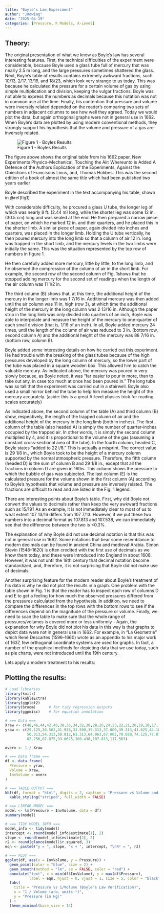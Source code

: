 ```yaml
---
title: "Boyle's Law Experiment"
author: "JRowing"
date: "2025-04-19"
categories: [Pressure, R Models, A-Level]
---
```


## Theory:

The original presentation of what we know as Boyle’s law has several interesting features. First, the technical difficulties of the experiment were considerable, because Boyle used a glass tube full of mercury that was nearly 2.5 m long, and the large pressures sometimes shattered the glass. Next, Boyle’s table of results contains extremely awkward fractions, such 10/13, 2/17, 13/19, and 18/23, which look very strange to us today. This was because he calculated the pressure for a certain volume of gas by using simple multiplication and division, keeping the vulgar fractions. Boyle was not able to express the numbers as decimals because this notation was not in common use at the time. Finally, his contention that pressure and volume were inversely related depended on the reader’s comparing two sets of numbers in adjacent columns to see how well they agreed. Today we would plot the data, but again orthogonal graphs were not in general use in 1662. When Boyle’s data are plotted by using modern conventional methods, they strongly support his hypothesis that the volume and pressure of a gas are inversely related.

![Figure 1 - Boyles Results](boyle.png){#fig1}

The figure above shows the original table from his 1662 paper, New Experiments Physico-Mechanical, Touching the Air: Whereunto is Added A Defence of the Authors Explication of the Experiments, Against the Obiections of Franciscus Linus, and, Thomas Hobbes. This was the second edition of a book of almost the same title which had been published two years earlier

Boyle described the experiment in the text accompanying his table, shown in \@ref(fig1)

With considerable difficulty, he procured a glass U tube, the longer leg of which was nearly 8 ft. (2.44 m) long, while the shorter leg was some 12 in. (30.5 cm) long and was sealed at the end. He then prepared a narrow piece of paper, on which he marked 12 in. and their quarters, and he placed this in the shorter limb. A similar piece of paper, again divided into inches and quarters, was placed in the longer limb. Holding the U tube vertically, he then poured mercury into the long limb so that a column of air 12 in. long was trapped in the short limb, and the mercury levels in the two limbs were initially the same. This was the situation represented by the top row of numbers in figure 1.

He then carefully added more mercury, little by little, to the long limb, and he observed the compression of the column of air in the short limb. For example, the second row of the second column of Fig. 1shows that he stopped adding mercury for the second set of readings when the length of the air column was 11 1/2 in.

The third column (B) shows that, at this time, the additional height of the mercury in the longer limb was 1 7/16 in. Additional mercury was then added until the air column was 11 in. high (row 3), at which time the additional height of the mercury in the long column was 2 13/16 in. Although the paper strip in the long limb was only divided into quarters of an inch, Boyle was able to interpolate and measure the height of the mercury to one-quarter of each small division (that is, 1/16 of an inch). In all, Boyle added mercury 24 times, until the length of the column of air was reduced to 3 in. (bottom row, second column A) and the additional height of the mercury was 88 7/16 in. (bottom row, column B).

Boyle added some interesting details on how he carried out this experiment. He had trouble with the breaking of the glass tubes because of the high pressures developed by the long column of mercury, so the lower part of the tube was placed in a square wooden box. This allowed him to catch the valuable mercury. As indicated above, the mercury was poured in very slowly because, as Boyle noted, it was “far easier to pour in more, than to take out any, in case too much at once had been poured in.” The long tube was so tall that the experiment was carried out in a stairwell. Boyle also used a small mirror behind the tube to help him measure the height of the mercury accurately. (aside: this is a great A-level physics trick for reading scales accurately)

As indicated above, the second column of the table (A) and third column (B) show, respectively, the length of the trapped column of air and the additional height of the mercury in the long limb (both in inches). The first column of the table (also headed A) is simply the number of quarter-inches occupied by the trapped air. In other words, it is simply the second column multiplied by 4, and it is proportional to the volume of the gas (assuming a constant cross-sectional area of the tube). In the fourth column, headed C, Boyle states “added to 22 l/8.” This is actually a misprint. The correct value is 29 1/8 in., which Boyle took to be the height of a mercury column supported by the normal atmospheric pressure. Therefore, the fifth column (headed D) is the sum of column B and 29 1/8 in., except that all the fractions in column D are given in 16ths. This column shows the pressure to which the bubble of gas was subjected. The last column (E) is the calculated pressure for the volume shown in the first column (A) according to Boyle’s hypothesis that volume and pressure are inversely related. The fractions are difficult to read and are listed in the Fig. 1 legend.

There are interesting points about Boyle’s table. First, why did Boyle not convert the values to decimals rather than keep the very awkward fractions such as 15/19? As an example, it is not immediately clear to most of us to what extent 107 13/16 differs from 107 7/13. However, if we put these two numbers into a decimal format as 107.813 and 107.538, we can immediately see that the difference between the two is \<0.3%.

The explanation of why Boyle did not use decimal notation is that this was not in general use in 1662. Some notations that bear some resemblance to modern decimals can be found in ancient China and medieval Arabia. Simon Stevin (1548–1620) is often credited with the first use of decimals as we know them today, and these were introduced into England in about 1608. However, it was not until the 18th century that decimal notation become standardized, and, therefore, it is not surprising that Boyle did not make use of decimals.

Another surprising feature for the modern reader about Boyle’s treatment of his data is why he did not plot the results in a graph. One problem with the table shown in Fig. 1 is that the reader has to inspect each row of columns D and E to get a feeling for how much the observed pressures differed from the pressures calculated from the hypothesis. In addition, we need to compare the differences in the top rows with the bottom rows to see if the differences depend on the magnitude of the pressure or volume. Finally, we need to scan the table to make sure that the whole range of pressures/volumes is covered more or less uniformly - Again, the explanation for why Boyle did not plot his data in this way is that graphs to depict data were not in general use in 1662. For example, in “La Geometrie” which René Descartes (1596–1660) wrote as an appendix to his major work of 1637, few orthogonal coordinate systems are used for graphs. In fact, a number of the graphical methods for depicting data that we use today, such as pie charts, were not introduced until the 19th century.

Lets apply a modern treatment to his results:

## Plotting the results:

```r
# Load libraries
library(knitr)
library(kableExtra)
library(ggplot2)
library(broom)      # for tidy regression outputs
library(ggpmisc)    # for equation annotation

# === Data ===
Xraw <- c(48,46,44,42,40,38,36,34,32,30,28,26,24,23,22,21,20,19,18,17,16,15,14,13,12)
yraw <- c(29.125,30.563,31.938,33.500,35.313,37.000,39.313,41.625,44.188,47.067,
          50.313,54.313,58.812,61.313,64.063,67.063,70.688,74.125,77.875,
          82.750,87.875,93.0625,100.438,107.813,117.563)

overx <- 1 / Xraw

# === Data frame ===
df <- data.frame(
  Pressure = yraw,
  Volume = Xraw,
  InvVolume = overx
)

# === TABLE OUTPUT ===
kbl(df, format = "html", digits = 2, caption = "Pressure vs Volume and 1/Volume") %>%
  kable_styling("striped", full_width = FALSE)

# === LINEAR MODEL ===
model <- lm(Pressure ~ InvVolume, data = df)
summary(model)

# === TIDY MODEL INFO ===
model_info <- tidy(model)
intercept <- round(model_info$estimate[1], 2)
slope <- round(model_info$estimate[2], 2)
r2 <- round(glance(model)$r.squared, 3)
eqn <- paste0("y = ", slope, "x + ", intercept, "\nR² = ", r2)

# === PLOT ===
ggplot(df, aes(x = InvVolume, y = Pressure)) +
  geom_point(color = "blue", size = 2) +
  geom_smooth(method = "lm", se = FALSE, color = "red") +
  annotate("text", x = min(df$InvVolume), y = max(df$Pressure), 
           label = eqn, hjust = 0, vjust = 1, size = 5, color = "black") +
  labs(
    title = "Pressure vs 1/Volume (Boyle's Law Verification)",
    x = "1 / Volume (arb. units⁻¹)",
    y = "Pressure (in Hg)"
  ) +
  theme_minimal(base_size = 14)

```
